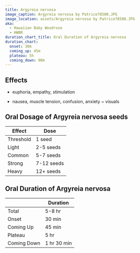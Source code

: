 ```yaml
---
title: Argyreia nervosa
image_caption: Argyreia nervosa by Patrice78500.JPG
image_location: assets/Argyreia nervosa by Patrice78500.JPG
aka:
  - Hawaiian Baby Woodrose
  - HWBR
duration_chart_title: Oral Duration of Argyreia nervosa
duration_chart:
  onset: 30m
  coming_up: 45m
  plateau: 5h
  coming_down: 90m
---
```


## Effects
+ euphoria, empathy, stimulation
- nausea, muscle tension, confusion, anxiety
~ visuals

## Oral Dosage of Argyreia nervosa seeds
| Effect | Dose |
| --- | --- |
| Threshold | 1 seed |
| Light | 2-5 seeds |
| Common | 5-7 seeds |
| Strong | 7-12 seeds |
| Heavy | 12+ seeds |

## Oral Duration of Argyreia nervosa
|  | Duration |
| --- | --- |
| Total | 5-8 hr |
| Onset | 30 min |
| Coming Up | 45 min |
| Plateau | 5 hr |
| Coming Down | 1 hr 30 min |
